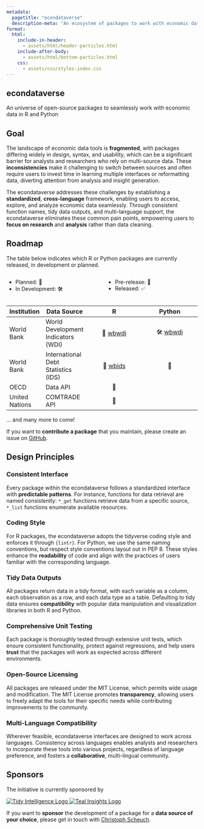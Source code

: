 ```yaml
---
metadata:
  pagetitle: "econdataverse"
  description-meta: "An ecosystem of packages to work with economic data in R and Python."
format: 
  html:
    include-in-header: 
      - assets/html/header-particles.html
    include-after-body: 
      - assets/html/bottom-particles.html
    css:
      - assets/css/styles-index.css
---
```


::: {#particles-js}
::: {#particles-text}
## econdataverse

An universe of open-source packages to seamlessly work with economic data in R and Python

:::
:::

::: {#index-text}
## Goal

 The landscape of economic data tools is **fragmented**, with packages differing widely in design, syntax, and usability, which can be a significant barrier for analysts and researchers who rely on multi-source data. These **inconsistencies** make it challenging to switch between sources and often require users to invest time in learning multiple interfaces or reformatting data, diverting attention from analysis and insight generation. 

 The econdataverse addresses these challenges by establishing a **standardized**, **cross-language** framework, enabling users to access, explore, and analyze economic data seamlessly. Through consistent function names, tidy data outputs, and multi-language support, the econdataverse eliminates these common pain points, empowering users to **focus on research** and **analysis** rather than data cleaning.

## Roadmap

The table below indicates which R or Python packages are currently released, in development or planned.

:::: {.columns}
::: {.column width="50%"}
- Planned: 📝
- In Development: 🛠️
:::
::: {.column width="50%"}
- Pre-release: 🚀
- Released: ✅
:::
:::: 

:::: {.table-wrapper}
| Institution    | Data Source                         | R                                                        | Python                                                    |
|----------------|-------------------------------------|:--------------------------------------------------------:|:---------------------------------------------------------:|
| World Bank     | World Development Indicators (WDI)  | 🚀 [wbwdi](https://github.com/tidy-intelligence/r-wbwdi) | 🛠️ [wbwdi](https://github.com/tidy-intelligence/py-wbwdi) |
| World Bank     | International Debt Statistics (IDS) | 🚀 [wbids](https://github.com/Teal-Insights/r-wbids)     | 📝                                                        |
| OECD           | Data API                            | 📝                                                       |                                                           |
| United Nations | COMTRADE API                        | 📝                                                       |                                                           |
::::

... and many more to come! 

If you want to **contribute a package** that you maintain, please create an issue on [GitHub](https://github.com/tidy-intelligence/econdataverse/issues).

## Design Principles

### Consistent Interface 

Every package within the econdataverse follows a standardized interface with **predictable patterns**. For instance, functions for data retrieval are named consistently: `*_get` functions retrieve data from a specific source, `*_list` functions enumerate available resources.

### Coding Style

For R packages, the econdataverse adopts the tidyverse coding style and enforces it through `{lintr}`. For Python, we use the same naming conventions, but respect style conventions layout out in PEP 8. These styles enhance the **readability** of code and align with the practices of users familiar with the corresponding language. 

### Tidy Data Outputs

All packages return data in a tidy format, with each variable as a column, each observation as a row, and each data type as a table. Defaulting to tidy data ensures **compatibility** with popular data manipulation and visualization libraries in both R and Python. 

### Comprehensive Unit Testing

Each package is thoroughly tested through extensive unit tests, which ensure consistent functionality, protect against regressions, and help users **trust** that the packages will work as expected across different environments.

### Open-Source Licensing

All packages are released under the MIT License, which permits wide usage and modification. The MIT License promotes **transparency**, allowing users to freely adapt the tools for their specific needs while contributing improvements to the community.

### Multi-Language Compatibility

Wherever feasible, econdataverse interfaces are designed to work across languages. Consistency across languages enables analysts and researchers to incorporate these tools into various projects, regardless of language preference, and fosters a **collaborative**, multi-lingual community.

## Sponsors 

The initiative is currently sponsored by

<div class="sponsor-logos">
  <a href="https://www.tidy-intelligence.com" target="_blank">
    <img src="assets/img/logo-tidy-intelligence.png" alt="Tidy Intelligence Logo" class="logo">
  </a>
  <a href="https://www.tealemery.com/" target="_blank">
    <img src="assets/img/logo-teal-insights.png" alt="Teal Insights Logo" class="logo">
  </a>
</div>

If you want to **sponsor** the development of a package for a **data source of your choice**, please get in touch with [Christoph Scheuch](https://www.tidy-intelligence.com/contact.html).

:::
